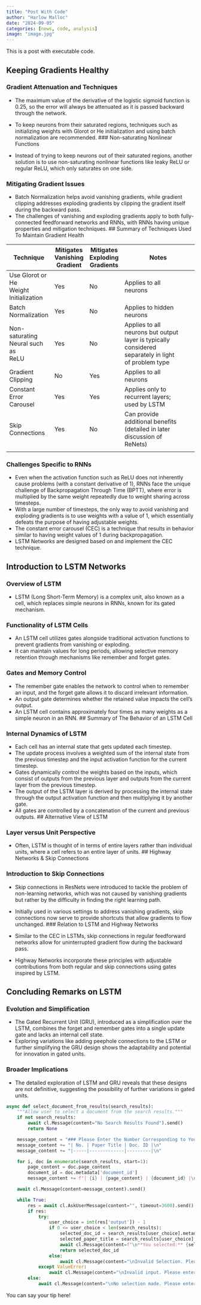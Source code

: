 ```yaml
---
title: "Post With Code"
author: "Harlow Malloc"
date: "2024-09-05"
categories: [news, code, analysis]
image: "image.jpg"
---
```


This is a post with executable code.

## Keeping Gradients Healthy

### Gradient Attenuation and Techniques

- The maximum value of the derivative of the logistic sigmoid function is 0.25, so the error will always be attenuated as it is passed backward through the network.
- To keep neurons from their saturated regions, techniques such as initializing weights with Glorot or He initialization and using batch normalization are recommended.
### Non-saturating Nonlinear Functions

- Instead of trying to keep neurons out of their saturated regions, another solution is to use non-saturating nonlinear functions like leaky ReLU or regular ReLU, which only saturates on one side.

### Mitigating Gradient Issues

- Batch Normalization helps avoid vanishing gradients, while gradient clipping addresses exploding gradients by clipping the gradient itself during the backward pass.
- The challenges of vanishing and exploding gradients apply to both fully-connected feedforward networks and RNNs, with RNNs having unique properties and mitigation techniques.
## Summary of Techniques Used To Maintain Gradient Health


| Technique                                 | Mitigates<br>Vanishing<br>Gradient | Mitigates<br>Exploding<br>Gradients | Notes                                                                                                              |
| ----------------------------------------- | ---------------------------------- | ----------------------------------- | ------------------------------------------------------------------------------------------------------------------ |
| Use Glorot or He<br>Weight Initialization | Yes                                | No                                  | Applies to all<br>neurons                                                                                          |
| Batch Normalization                       | Yes                                | No                                  | Applies to hidden<br>neurons                                                                                       |
| Non-saturating<br>Neural such as<br>ReLU  | Yes                                | No                                  | Applies to all<br>neurons but output<br>layer is typically<br>considered<br>separately in light<br>of problem type |
| Gradient Clipping                         | No                                 | Yes                                 | Applies to all<br>neurons                                                                                          |
| Constant Error<br>Carousel                | Yes                                | Yes                                 | Applies only to<br>recurrent layers;<br>used by LSTM                                                               |
| Skip Connections                          | Yes                                | No                                  | Can provide<br>additional benefits<br>(detailed in later<br>discussion of<br>ReNets)
                               |
### Challenges Specific to RNNs
- Even when the activation function such as ReLU does not inherently cause problems (with a constant derivative of 1), RNNs face the unique challenge of Backpropagation Through Time (BPTT), where error is multiplied by the same weight repeatedly due to weight sharing across timesteps.
- With a large number of timesteps, the only way to avoid vanishing and exploding gradients is to use weights with a value of 1, which essentially defeats the purpose of having adjustable weights.
- The constant error carousel (CEC) is a technique that results in behavior similar to having weight values of 1 during backpropagation.
- LSTM Networks are designed based on and implement the CEC technique.

## Introduction to LSTM Networks

### Overview of LSTM
- LSTM (Long Short-Term Memory) is a complex unit, also known as a cell, which replaces simple neurons in RNNs, known for its gated mechanism.

### Functionality of LSTM Cells

- An LSTM cell utilizes gates alongside traditional activation functions to prevent gradients from vanishing or exploding.
- It can maintain values for long periods, allowing selective memory retention through mechanisms like remember and forget gates.

### Gates and Memory Control

- The remember gate enables the network to control when to remember an input, and the forget gate allows it to discard irrelevant information.
- An output gate determines whether the retained value impacts the cell's output.
- An LSTM cell contains approximately four times as many weights as a simple neuron in an RNN.
## Summary of The Behavior of an LSTM Cell

### Internal Dynamics of LSTM

- Each cell has an internal state that gets updated each timestep.
- The update process involves a weighted sum of the internal state from the previous timestep and the input activation function for the current timestep.
- Gates dynamically control the weights based on the inputs, which consist of outputs from the previous layer and outputs from the current layer from the previous timestep.
- The output of the LSTM layer is derived by processing the internal state through the output activation function and then multiplying it by another gate.
- All gates are controlled by a concatenation of the current and previous outputs.
## Alternative View of LSTM

### Layer versus Unit Perspective

- Often, LSTM is thought of in terms of entire layers rather than individual units, where a cell refers to an entire layer of units.
## Highway Networks & Skip Connections

### Introduction to Skip Connections

- Skip connections in ResNets were introduced to tackle the problem of non-learning networks, which was not caused by vanishing gradients but rather by the difficulty in finding the right learning path.
- Initially used in various settings to address vanishing gradients, skip connections now serve to provide shortcuts that allow gradients to flow unchanged.
### Relation to LSTM and Highway Networks

- Similar to the CEC in LSTMs, skip connections in regular feedforward networks allow for uninterrupted gradient flow during the backward pass.
- Highway Networks incorporate these principles with adjustable contributions from both regular and skip connections using gates inspired by LSTM.

## Concluding Remarks on LSTM

### Evolution and Simplification

- The Gated Recurrent Unit (GRU), introduced as a simplification over the LSTM, combines the forget and remember gates into a single update gate and lacks an internal cell state.
- Exploring variations like adding peephole connections to the LSTM or further simplifying the GRU design shows the adaptability and potential for innovation in gated units.

### Broader Implications

- The detailed exploration of LSTM and GRU reveals that these designs are not definitive, suggesting the possibility of further variations in gated units.

```python
async def select_document_from_results(search_results):
    """Allow user to select a document from the search results."""
    if not search_results:
        await cl.Message(content="No Search Results Found").send()
        return None

    message_content = "### Please Enter the Number Corresponding to Your Desired Paper\n"
    message_content += "| No. | Paper Title | Doc. ID |\n"
    message_content += "|-----|-------------|---------|\n"

    for i, doc in enumerate(search_results, start=1):
        page_content = doc.page_content
        document_id = doc.metadata['document_id']
        message_content += f"| {i} | {page_content} | {document_id} |\n"

    await cl.Message(content=message_content).send()

    while True:
        res = await cl.AskUserMessage(content="", timeout=3600).send()
        if res:
            try:
                user_choice = int(res['output']) - 1
                if 0 <= user_choice < len(search_results):
                    selected_doc_id = search_results[user_choice].metadata['document_id']
                    selected_paper_title = search_results[user_choice].page_content
                    await cl.Message(content=f"\n**You selected:** {selected_paper_title}").send()
                    return selected_doc_id
                else:
                    await cl.Message(content="\nInvalid Selection. Please enter a valid number from the list.").send()
            except ValueError:
                await cl.Message(content="\nInvalid input. Please enter a number.").send()
        else:
            await cl.Message(content="\nNo selection made. Please enter a valid number from the list.").send()

```

::: callout-tip
You can say your tip here!
:::